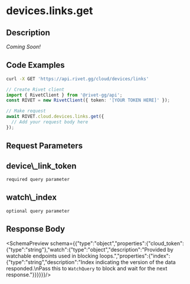 
# devices.links.get



## Description

*Coming Soon!*


## Code Examples

<CodeGroup title='Request' tag='GET' label='https://api.rivet.gg/cloud/devices/links'>

```bash {{ "title": "cURL" }}
curl -X GET 'https://api.rivet.gg/cloud/devices/links'
```

```ts
// Create Rivet client
import { RivetClient } from '@rivet-gg/api';
const RIVET = new RivetClient({ token: '[YOUR TOKEN HERE]' });

// Make request
await RIVET.cloud.devices.links.get({
  // Add your request body here
});
```

</CodeGroup>

## Request Parameters
<div className="property ml-4">
<div className="flex flex-row items-center my-2">
<h2 className="text-lg font-bold text-cream-50 m-0">device\_link_token</h2><code className="m-0 ml-4 pb-0 pt-0.5 text-cream-500"><span className="font-normal text-cream-600">required</span> query parameter</code>
</div>

</div>
<div className="property ml-4">
<div className="flex flex-row items-center my-2">
<h2 className="text-lg font-bold text-cream-50 m-0">watch\_index</h2><code className="m-0 ml-4 pb-0 pt-0.5 text-cream-500"><span className="font-normal text-cream-600">optional</span> query parameter</code>
</div>

</div>

## Response Body
<SchemaPreview schema={{"type":"object","properties":{"cloud_token":{"type":"string"},"watch":{"type":"object","description":"Provided by watchable endpoints used in blocking loops.","properties":{"index":{"type":"string","description":"Index indicating the version of the data responded.\nPass this to `WatchQuery` to block and wait for the next response."}}}}}}/>
